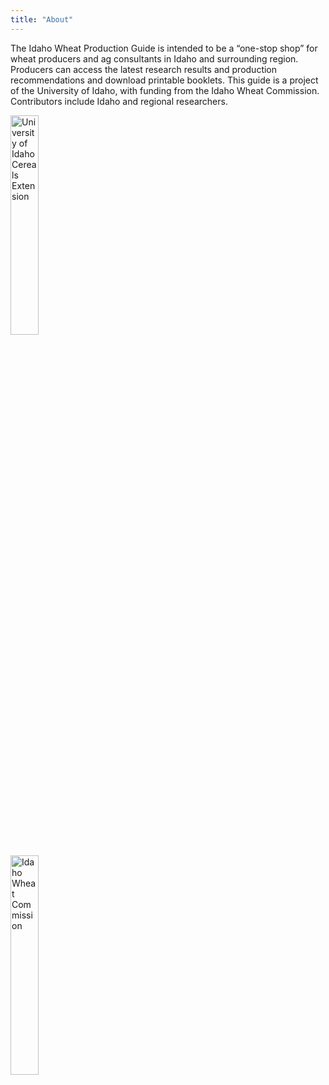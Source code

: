 ```yaml
---
title: "About"
---
```


The Idaho Wheat Production Guide is intended to be a "one-stop shop" for wheat producers and ag consultants in Idaho and surrounding region. Producers can access the latest research results and production recommendations and download printable booklets. This guide is a project of the University of Idaho, with funding from the Idaho Wheat Commission. Contributors include Idaho and regional researchers.


::: {layout-ncol=2}
[![](images/u-of-i-logo-2018.png){width=30% fig-alt="University of Idaho logo in black letters with a yellow letter \"I\" on the left side" title="University of Idaho Cereals Extension"}](https://www.uidaho.edu/extension/cereals/)


[![](images/iwc-logo.png){width=30% fig-alt="Idaho Wheat Commission logo with image of a wheat awn and mountains in orange, and the words \"Idaho Wheat\" in turquoise" title="Idaho Wheat Commission"}](https://www.idahowheat.org/)
:::
